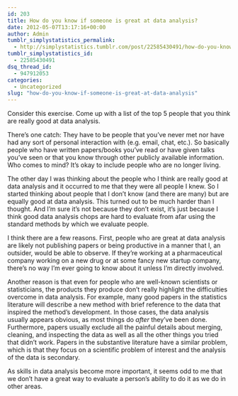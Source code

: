 ```yaml
---
id: 203
title: How do you know if someone is great at data analysis?
date: 2012-05-07T13:17:16+00:00
author: Admin
tumblr_simplystatistics_permalink:
  - http://simplystatistics.tumblr.com/post/22585430491/how-do-you-know-if-someone-is-great-at-data-analysis
tumblr_simplystatistics_id:
  - 22585430491
dsq_thread_id:
  - 947912053
categories:
  - Uncategorized
slug: "how-do-you-know-if-someone-is-great-at-data-analysis"
---
```

Consider this exercise. Come up with a list of the top 5 people that you think are really good at data analysis.

There&#8217;s one catch: They have to be people that you&#8217;ve never met nor have had any sort of personal interaction with (e.g. email, chat, etc.). So basically people who have written papers/books you&#8217;ve read or have given talks you&#8217;ve seen or that you know through other publicly available information. Who comes to mind? It&#8217;s okay to include people who are no longer living.

The other day I was thinking about the people who I think are really good at data analysis and it occurred to me that they were all people I knew. So I started thinking about people that I don&#8217;t know (and there are many) but are equally good at data analysis. This turned out to be much harder than I thought. And I&#8217;m sure it&#8217;s not because they don&#8217;t exist, it&#8217;s just because I think good data analysis chops are hard to evaluate from afar using the standard methods by which we evaluate people.

I think there are a few reasons. First, people who are great at data analysis are likely not publishing papers or being productive in a manner that I, an outsider, would be able to observe. If they&#8217;re working at a pharmaceutical company working on a new drug or at some fancy new startup company, there&#8217;s no way I&#8217;m ever going to know about it unless I&#8217;m directly involved.

Another reason is that even for people who are well-known scientists or statisticians, the products they produce don&#8217;t really highlight the difficulties overcome in data analysis. For example, many good papers in the statistics literature will describe a new method with brief reference to the data that inspired the method&#8217;s development. In those cases, the data analysis usually appears obvious, as most things do _after_ they&#8217;ve been done. Furthermore, papers usually exclude all the painful details about merging, cleaning, and inspecting the data as well as all the other things you tried that didn&#8217;t work. Papers in the substantive literature have a similar problem, which is that they focus on a scientific problem of interest and the analysis of the data is secondary.

As skills in data analysis become more important, it seems odd to me that we don&#8217;t have a great way to evaluate a person&#8217;s ability to do it as we do in other areas.
